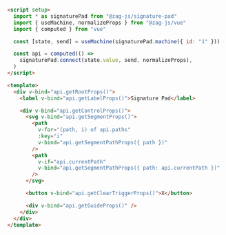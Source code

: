 ```html
<script setup>
  import * as signaturePad from "@zag-js/signature-pad"
  import { useMachine, normalizeProps } from "@zag-js/vue"
  import { computed } from "vue"

  const [state, send] = useMachine(signaturePad.machine({ id: "1" }))

  const api = computed(() =>
    signaturePad.connect(state.value, send, normalizeProps),
  )
</script>

<template>
  <div v-bind="api.getRootProps()">
    <label v-bind="api.getLabelProps()">Signature Pad</label>

    <div v-bind="api.getControlProps()">
      <svg v-bind="api.getSegmentProps()">
        <path
          v-for="(path, i) of api.paths"
          :key="i"
          v-bind="api.getSegmentPathProps({ path })"
        />
        <path
          v-if="api.currentPath"
          v-bind="api.getSegmentPathProps({ path: api.currentPath })"
        />
      </svg>

      <button v-bind="api.getClearTriggerProps()">X</button>

      <div v-bind="api.getGuideProps()" />
    </div>
  </div>
</template>
```
